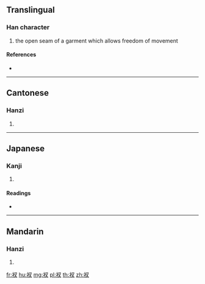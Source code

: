 {{character info/new}}
==Translingual==

===Han character===
{{Han char|rn=145|rad=衣|as=03|sn=9|four=37240|canj=LEI}}

# the open seam of a garment which allows freedom of movement

====References====
* {{Han ref|kx=1111.170|dkj=34106|dj=1577.010|hdz=53075.160|uh=8869|ud=34921|bh=D0AE|bd=53422}}

----

==Cantonese==

===Hanzi===
{{yue-hanzi|jyut=|y=cha3}}

# {{defn|lang=yue|sort=衣03}}

----

==Japanese==

===Kanji===
{{ja-kanji|grade=|rs=衣03}}

# {{defn|lang=ja|sort=衣03}}

====Readings====
* {{ja-readings|on=[[さい]] (sai), [[しゃ]] (sha), [[さ]] (sa)|kun=|nanori=}}

----

==Mandarin==

===Hanzi===
{{cmn-hanzi|pin=[[chà]] ([[cha4]])|wg=ch'a<sup>4</sup>}}

# {{defn|lang=cmn|sort=衣03}}

[[fr:衩]]
[[hu:衩]]
[[mg:衩]]
[[pl:衩]]
[[th:衩]]
[[zh:衩]]